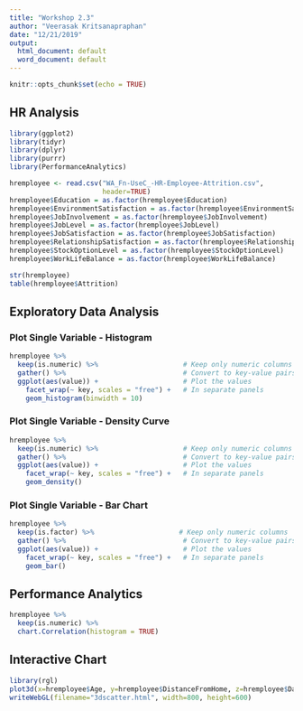```yaml
---
title: "Workshop 2.3"
author: "Veerasak Kritsanapraphan"
date: "12/21/2019"
output:
  html_document: default
  word_document: default
---
```


```r
knitr::opts_chunk$set(echo = TRUE)
```

## HR Analysis

```r
library(ggplot2)
library(tidyr)
library(dplyr)
library(purrr)
library(PerformanceAnalytics)
```

```r
hremployee <- read.csv("WA_Fn-UseC_-HR-Employee-Attrition.csv", 
                       header=TRUE)
hremployee$Education = as.factor(hremployee$Education)
hremployee$EnvironmentSatisfaction = as.factor(hremployee$EnvironmentSatisfaction)
hremployee$JobInvolvement = as.factor(hremployee$JobInvolvement)
hremployee$JobLevel = as.factor(hremployee$JobLevel)
hremployee$JobSatisfaction = as.factor(hremployee$JobSatisfaction)
hremployee$RelationshipSatisfaction = as.factor(hremployee$RelationshipSatisfaction)
hremployee$StockOptionLevel = as.factor(hremployee$StockOptionLevel)
hremployee$WorkLifeBalance = as.factor(hremployee$WorkLifeBalance)

str(hremployee)
table(hremployee$Attrition)

```

## Exploratory Data Analysis

### Plot Single Variable - Histogram
```r
hremployee %>%
  keep(is.numeric) %>%                     # Keep only numeric columns
  gather() %>%                             # Convert to key-value pairs
  ggplot(aes(value)) +                     # Plot the values
    facet_wrap(~ key, scales = "free") +   # In separate panels
    geom_histogram(binwidth = 10) 
```

### Plot Single Variable - Density Curve
```r
hremployee %>%
  keep(is.numeric) %>%                     # Keep only numeric columns
  gather() %>%                             # Convert to key-value pairs
  ggplot(aes(value)) +                     # Plot the values
    facet_wrap(~ key, scales = "free") +   # In separate panels
    geom_density() 
```

### Plot Single Variable - Bar Chart
```r
hremployee %>%
  keep(is.factor) %>%                     # Keep only numeric columns
  gather() %>%                             # Convert to key-value pairs
  ggplot(aes(value)) +                     # Plot the values
    facet_wrap(~ key, scales = "free") +   # In separate panels
    geom_bar() 
```

## Performance Analytics 
```r
hremployee %>%
  keep(is.numeric) %>%
  chart.Correlation(histogram = TRUE)
```

## Interactive Chart
```r
library(rgl)
plot3d(x=hremployee$Age, y=hremployee$DistanceFromHome, z=hremployee$DailyRate)
writeWebGL(filename="3dscatter.html", width=800, height=600)
```
